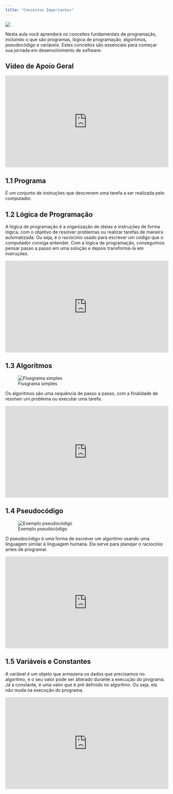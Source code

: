 ```yaml
---
title: "Conceitos Importantes"
---
```


::: {layout="[10,70]"}

![](../images/know.png)

Nesta aula você aprenderá os conceitos fundamentais de programação, incluindo o que são programas, lógica de programação, algoritmos, pseudocódigo e variáveis. Estes conceitos são essenciais para começar sua jornada em desenvolvimento de software.

:::

## Vídeo de Apoio Geral

<iframe width="514" height="289" src="https://www.youtube-nocookie.com/embed/gMxQ8vxH9Vk" title="Conceitos Importantes" frameborder="0" allow="accelerometer; clipboard-write; encrypted-media; gyroscope; picture-in-picture" allowfullscreen></iframe>

## 1.1 Programa

É um conjunto de instruções que descrevem uma tarefa a ser realizada pelo computador.

## 1.2 Lógica de Programação

A lógica de programação é a organização de ideias e instruções de forma lógica, com o objetivo de resolver problemas ou realizar tarefas de maneira automatizada. Ou seja, é o raciocínio usado para escrever um código que o computador consiga entender. Com a lógica de programação, conseguimos pensar passo a passo em uma solução e depois transformá-la em instruções.

<iframe width="514" height="289" src="https://www.youtube-nocookie.com/embed/JaTf3dhx464" title="Lógica de Programação" frameborder="0" allow="accelerometer; clipboard-write; encrypted-media; gyroscope; picture-in-picture" allowfullscreen></iframe>

## 1.3 Algoritmos
::: {layout="[70,0]"}
![Fluxgrama simples](../images/6.jpeg)


:::
Os algoritmos são uma sequência de passo a passo, com a finalidade de resolver um problema ou executar uma tarefa.

<iframe width="514" height="289" src="https://www.youtube-nocookie.com/embed/Ohi-MGlBEws" title="Algoritmos" frameborder="0" allow="accelerometer; clipboard-write; encrypted-media; gyroscope; picture-in-picture" allowfullscreen></iframe>

## 1.4 Pseudocódigo

![Exemplo pseudocódigo](../images/5.jpeg){fig-align="center" }

O pseudocódigo é uma forma de escrever um algoritmo usando uma linguagem similar à linguagem humana. Ela serve para planejar o raciocínio antes de programar.

<iframe width="514" height="289" src="https://www.youtube-nocookie.com/embed/g_xl2osowC0" title="Pseudocódigo" frameborder="0" allow="accelerometer; clipboard-write; encrypted-media; gyroscope; picture-in-picture" allowfullscreen></iframe>

## 1.5 Variáveis e Constantes

A variável é um objeto que armazena os dados que precisamos no algoritmo, e o seu valor pode ser alterado durante a execução do programa. Já a constante, é uma valor que é pré definido no algoritmo. Ou seja, ela não muda na execução do programa.

<iframe width="514" height="289" src="https://www.youtube-nocookie.com/embed/cLbUYVfw_ZI" title="Variáveis e Constantes" frameborder="0" allow="accelerometer; clipboard-write; encrypted-media; gyroscope; picture-in-picture" allowfullscreen></iframe>
